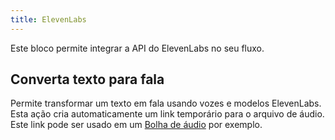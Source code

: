```yaml
---
title: ElevenLabs
---
```


Este bloco permite integrar a API do ElevenLabs no seu fluxo.

## Converta texto para fala

Permite transformar um texto em fala usando vozes e modelos ElevenLabs. Esta ação cria automaticamente um link temporário para o arquivo de áudio. Este link pode ser usado em um [Bolha de áudio](../outputs/audio) por exemplo.
